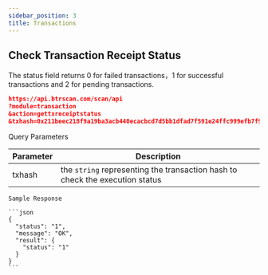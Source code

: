 ---
sidebar_position: 3
title: Transactions
---


## Check Transaction Receipt Status
The status field returns 0 for failed transactions，1 for successful transactions and 2 for pending transactions.

```json
https://api.btrscan.com/scan/api
?module=transaction
&action=gettxreceiptstatus
&txhash=0x211beec218f9a19ba3acb440ecacbcd7d5bb1dfad7f591e24ffc999efb7f9d69
```

<Tabs>
  <TabItem value="request" label="Request" default>
    Query Parameters

| Parameter | Description                                            |
|---|---|
| txhash | the `string` representing the transaction hash to check the execution status |

    
  </TabItem>
  <TabItem value="response" label="Response">

    Sample Response

    ```json
    {
      "status": "1",
      "message": "OK",
      "result": {
        "status": "1"
      }
    }
    ```
  </TabItem>
</Tabs>